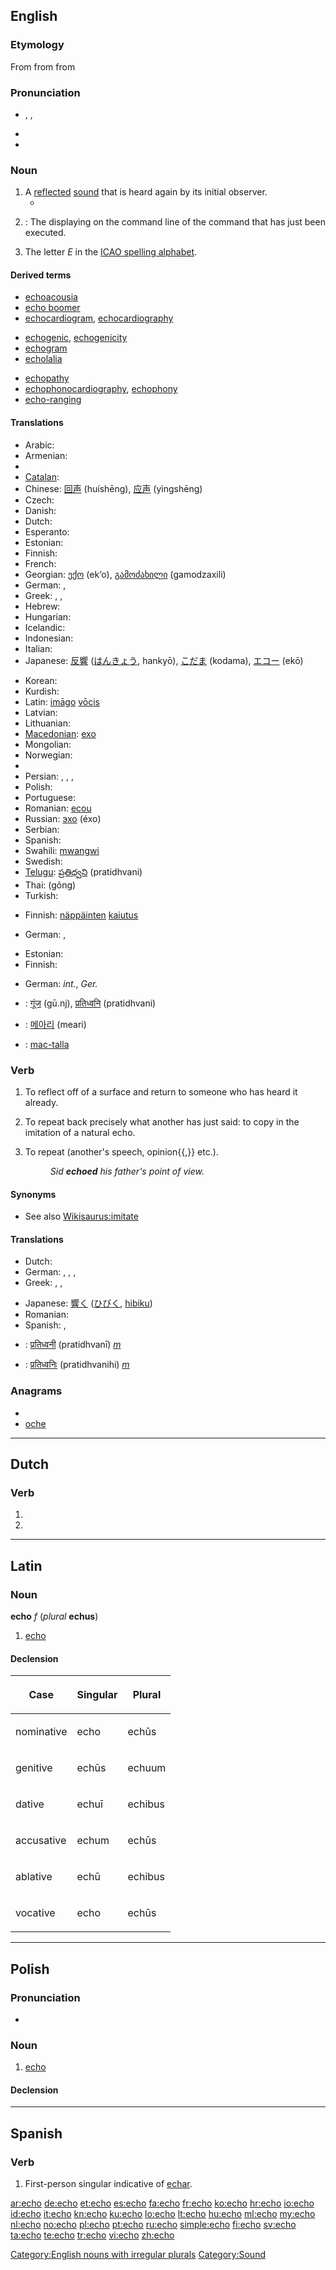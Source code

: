 {{also|Echo|écho|echó}}
==English==

===Etymology===
From {{etyl|la|en}} {{term|echo|lang=la}} from {{etyl|grc|en}} {{term|ἠχώ|tr=ēkhō|lang=grc|sc=polytonic}} from {{term|ἠχή||sound|tr=ēkhē|lang=grc|sc=polytonic}}

===Pronunciation===
* {{enPR|ĕ'kō}}, {{IPA|lang=fr|/ˈekəʊ/}}, {{SAMPA|/"ek@U/}}
* {{audio|En-us-echo.ogg|Audio (US)}}
* {{rhymes|ɛkəʊ}}

===Noun===
{{en-noun|es|pl2=echos}}

# A [[reflect]]ed [[sound]] that is heard again by its initial observer.
#* {{RQ:Wodehouse Offing|X|“Bertie! I've been hunting for you all over the place!” “I was having a chat with Swordfish in his pantry. Something wrong?” “Something wrong!” “Don't you like the Red Room?” “The Red Room!” I gathered from his manner that he had not come to beef about his sleeping accommodation. “Then what is your little trouble?” “My little trouble!” I felt that this sort of thing must be stopped at its source. It was only ten minutes to dressing-for-dinner time, and we could go on along these lines for hours. “Listen, old crumpet,” I said patiently. “Make up your mind whether you are my old friend Reginald Herring or an '''echo''' in the Swiss mountains. If you're simply going to repeat every word I say –”}}
# {{computing}}: The displaying on the command line of the command that has just been executed.
# The letter ''E'' in the [[ICAO spelling alphabet]].

====Derived terms====
{{rel-top3|Terms derived from ''echo''}}
* [[echoacousia]]
* [[echo boomer]]
* [[echocardiogram]], [[echocardiography]]
{{rel-mid3}}
* [[echogenic]], [[echogenicity]]
* [[echogram]]
* [[echolalia]]
{{rel-mid3}}
* [[echopathy]]
* [[echophonocardiography]], [[echophony]]
* [[echo-ranging]]
{{rel-bottom}}

====Translations====
{{trans-top|a reflected sound that is heard again by its initial observer}}
* Arabic: {{Arab|[[صدى|صَدًى]]}} {{IPAchar|(ʂádan)}} {{m}}
* Armenian: {{t-|hy|արձագանք|tr=arjagank'}}
* {{trreq|Basque}}
* [[Catalan]]: {{t-|ca|eco|m}}
* Chinese: [[回声]] (huíshēng), [[应声]] (yìngshēng)
* Czech: {{t-|cs|ozvěna|f}}
* Danish: {{t-|da|ekko}}
* Dutch: {{t+|nl|echo|m}}
* Esperanto: {{t-|eo|eĥo|xs=Esperanto}}
* Estonian: {{t-|et|kaja}}
* Finnish: {{t+|fi|kaiku}}
* French: {{t+|fr|écho|m}}
* Georgian: [[ექო]] (ek‘o), [[გამოძახილი]] (gamodzaxili)
* German: {{t+|de|Echo|n}}, {{t-|de|Widerhall|m}}
* Greek: {{t+|el|ηχώ|f|tr=ichó}}, {{t|el|αντήχηση|f|tr=antíchisi}}, {{t|el|αντίλαλος|m|tr=antílalos}}
* Hebrew: {{t|he|בת־קול|tr=bat-kol}}
* Hungarian: {{t+|hu|visszhang}}
* Icelandic: {{t|is|bergmál|n}}
* Indonesian: {{t-|id|gema|xs=Indonesian}}
* Italian: {{t+|it|eco|f}}
* Japanese: [[反響]] ([[はんきょう]], hankyō), [[こだま]] (kodama), [[エコー]] (ekō)
{{trans-mid}}
* Korean: {{t+|ko|메아리|tr=meari|sc=Hang}}
* Kurdish: {{t|ku|زایه‌ڵه‌|tr=zayelle|sc=ku-Arab}}
* Latin: [[imago#Latin|imāgo]] [[vox#Latin|vōcis]] {{f}}
* Latvian: {{t|lv|atbalss|m}}
* Lithuanian: {{t|lt|aidas|m}}
* [[Macedonian]]: [[ехо]] {{n}}
* Mongolian: {{t|mn|цуурай|tr=cuuray|sc=Cyrl|xs=Mongolian}}
* Norwegian: {{t+|no|ekko|n}}
* {{trreq|Old English}}
* Persian: {{t|fa|اواه ـ آواه|xs=Persian}},  {{t|fa|بجست |xs=Persian}},  {{t|fa|بنت الجبل|xs=Persian}},  {{t|fa|پژواك|xs=Persian}}
* Polish: {{t-|pl|echo|n}}
* Portuguese: {{t+|pt|eco|m}}
* Romanian: [[ecou]] {{n}}
* Russian: [[эхо]] (éxo) {{n}}
* Serbian: {{t-|sr|jeka|f}}
* Spanish: {{t+|es|eco|m}}
* Swahili: [[mwangwi]]
* Swedish: {{t+|sv|eko}}
* [[Telugu]]: [[ప్రతిధ్వని]] (pratidhvani)
* Thai: {{Thai|[[ก้อง]]}} (gông)
* Turkish: {{t+|tr|yankı}}
{{trans-bottom}}

{{trans-top|the displaying on the command line of the command that has just been executed}}
* Finnish: [[näppäinten]] [[kaiutus]]
{{trans-mid}}
* German: {{t+|de|Tastaturecho|n}}, {{t+|de|Bildschirmecho|n}}
{{trans-bottom}}

{{trans-top|the letter E in the ICAO spelling alphabet}}
* Estonian: {{t+|et|Emma}}
* Finnish: {{t-|et|Eemeli}}
{{trans-mid}}
* German: {{t+|de|Echo|n}} ''int.'', {{t-|de|Emil}} ''Ger.''
{{trans-bottom}}

{{checktrans-top}}
* {{ttbc|hi}}: [[गूंज]] (gū.nj), [[प्रतिध्वनि]] (pratidhvani)
* {{ttbc|ko}}: [[메아리]] (meari)
{{trans-mid}}
* {{ttbc|gd}}: [[mac-talla]] {{m}}
{{trans-bottom}}

===Verb===
{{en-verb|echo|es}}

# {{context|of a sound or sound waves|intransitive}} To reflect off of a surface and return to someone who has heard it already.
# {{by extension|transitive}} To repeat back precisely what another has just said: to copy in the imitation of a natural echo.
# {{by extension|transitive}} To repeat (another's speech, opinion{{,}} etc.).
#: ''Sid '''echoed''' his father's point of view.''

====Synonyms====
* See also [[Wikisaurus:imitate]]

====Translations====
{{trans-top|to repeat back what another has just said}}
* Dutch: {{t+|nl|echoën}}
* German: {{t+|de|widerhallen}}, {{t+|de|wiederholen}}, {{t+|de|zurückwerfen}}, {{t|de|hallen}}
* Greek: {{t+|el|ηχώ|tr=ichó}}, {{t+|el|αντηχώ|tr=antichó}}, {{t|el|αντιλαλώ|tr=antilaló}}
{{trans-mid}}
* Japanese: [[響く]] ([[ひびく]], [[hibiku]])
* Romanian: {{t-|ro|răsuna}}
* Spanish: {{t-|es|repercutir}},  {{t+|es|repetir}}
{{trans-bottom}}

{{checktrans-top}}
* {{ttbc|mr}}: [[प्रतिध्वनी]] (pratidhvanī)  ''[[m]]''
* {{ttbc|sa}}: [[प्रतिध्वनिः]] (pratidhvanihi) ''[[m]]''
{{trans-bottom}}

===Anagrams===
* {{alphagram|ceho}}
* [[oche#English|oche]]

[[Category:English nouns with irregular plurals]]
[[Category:Sound]]

----

==Dutch==

===Verb===
{{infl|nl}}

# {{nl-verb-form|p=1|n=sg|t=pres|m=ind|echoën}}
# {{nl-verb-form|m=imp|echoën}}

----

==Latin==

===Noun===
'''echo''' ''f'' (''plural'' '''echus''')

# [[#English|echo]]

====Declension====
{| class=wikitable
!Case!!Singular!!Plural
|-
!align=left| nominative
| echo || echūs
|-
!align=left| genitive
| echūs || echuum
|-
!align=left| dative
| echuī || echibus
|-
!align=left| accusative
| echum || echūs
|-
!align=left| ablative
| echū || echibus
|-
!align=left| vocative
| echo || echūs
|}

----

==Polish==

===Pronunciation===
* {{IPA|/ˈɛxɔ/|lang=pl}}

===Noun===
{{infl|pl|noun|g=n}}

# [[#English|echo]]

====Declension====
{{pl-decl-noun
|echo|echa
|echa|ech
|echu|echom
|echo|echa
|echem|echami
|echu|echach
|echo|echa
}}

----

==Spanish==

===Verb===
{{es-verb-form|echar}}

# First-person singular indicative of [[echar]].

[[ar:echo]]
[[de:echo]]
[[et:echo]]
[[es:echo]]
[[fa:echo]]
[[fr:echo]]
[[ko:echo]]
[[hr:echo]]
[[io:echo]]
[[id:echo]]
[[it:echo]]
[[kn:echo]]
[[ku:echo]]
[[lo:echo]]
[[lt:echo]]
[[hu:echo]]
[[ml:echo]]
[[my:echo]]
[[nl:echo]]
[[no:echo]]
[[pl:echo]]
[[pt:echo]]
[[ru:echo]]
[[simple:echo]]
[[fi:echo]]
[[sv:echo]]
[[ta:echo]]
[[te:echo]]
[[tr:echo]]
[[vi:echo]]
[[zh:echo]]